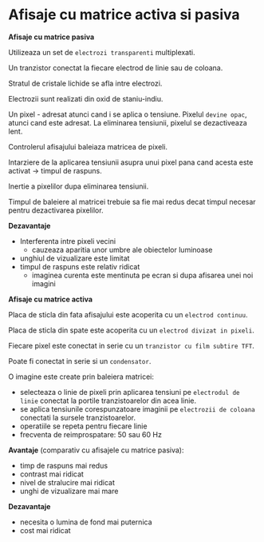 
<SEO title="Afisaje cu matrice activa si pasiva" />

# Afisaje cu matrice activa si pasiva

**Afisaje cu matrice pasiva**

Utilizeaza un set de ``electrozi transparenti`` multiplexati.

Un tranzistor conectat la fiecare electrod de linie sau de coloana.

Stratul de cristale lichide se afla intre electrozi.

Electrozii sunt realizati din oxid de staniu-indiu.

Un pixel - adresat atunci cand i se aplica o tensiune.
Pixelul ``devine opac``, atunci cand este adresat.
La eliminarea tensiunii, pixelul se dezactiveaza lent.

Controlerul afisajului baleiaza matricea de pixeli.

Intarziere de la aplicarea tensiunii asupra unui pixel pana cand acesta este activat -> timpul de raspuns.

Inertie a pixelilor dupa eliminarea tensiunii.

Timpul de baleiere al matricei trebuie sa fie mai redus decat timpul necesar pentru dezactivarea pixelilor.

**Dezavantaje**

- Interferenta intre pixeli vecini
    - cauzeaza aparitia unor umbre ale obiectelor luminoase
- unghiul de vizualizare este limitat
- timpul de raspuns este relativ ridicat
    - imaginea curenta este mentinuta pe ecran si dupa afisarea unei noi imagini


**Afisaje cu matrice activa**

Placa de sticla din fata afisajului este acoperita cu un ``electrod continuu``.

Placa de sticla din spate este acoperita cu un ``electrod divizat in pixeli``.

Fiecare pixel este conectat in serie cu un ``tranzistor cu film subtire TFT``.

Poate fi conectat in serie si un ``condensator``.

O imagine este create prin baleiera matricei:
- selecteaza o linie de pixeli prin aplicarea tensiuni pe ``electrodul de linie`` conectat la portile tranzistoarelor din acea linie.
- se aplica tensiunile corespunzatoare imaginii pe ``electrozii de coloana`` conectati la sursele tranzistoarelor.
- operatiile se repeta pentru fiecare linie
- frecventa de reimprospatare: 50 sau 60 Hz

**Avantaje** (comparativ cu afisajele cu matrice pasiva):
- timp de raspuns mai redus
- contrast mai ridicat
- nivel de stralucire mai ridicat
- unghi de vizualizare mai mare

**Dezavantaje** 
- necesita o lumina de fond mai puternica
- cost mai ridicat

<Links />